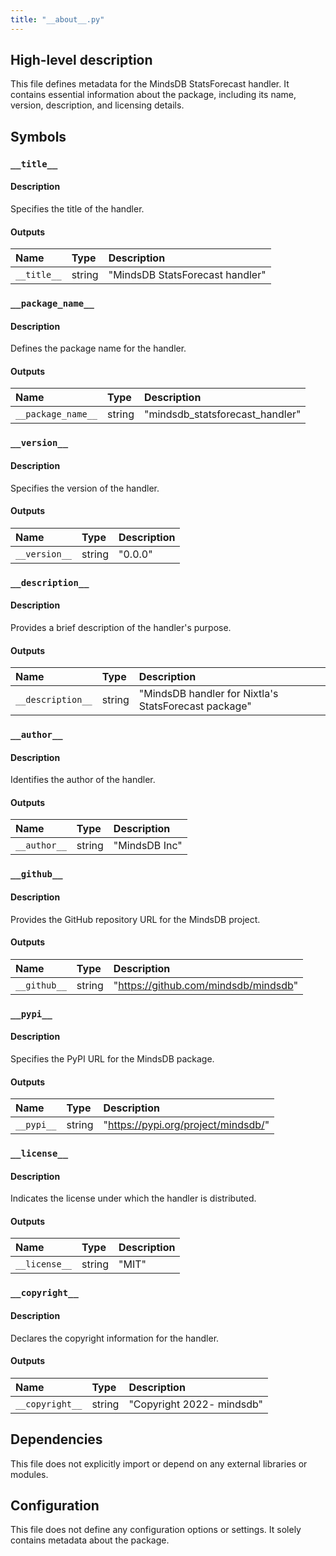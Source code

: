 ```yaml
---
title: "__about__.py"
---
```


## High-level description
This file defines metadata for the MindsDB StatsForecast handler. It contains essential information about the package, including its name, version, description, and licensing details.

## Symbols

### `__title__`
#### Description
Specifies the title of the handler.

#### Outputs
| Name | Type | Description |
|:-----|:-----|:------------|
| `__title__` | string | "MindsDB StatsForecast handler" |

### `__package_name__`
#### Description
Defines the package name for the handler.

#### Outputs
| Name | Type | Description |
|:-----|:-----|:------------|
| `__package_name__` | string | "mindsdb_statsforecast_handler" |

### `__version__`
#### Description
Specifies the version of the handler.

#### Outputs
| Name | Type | Description |
|:-----|:-----|:------------|
| `__version__` | string | "0.0.0" |

### `__description__`
#### Description
Provides a brief description of the handler's purpose.

#### Outputs
| Name | Type | Description |
|:-----|:-----|:------------|
| `__description__` | string | "MindsDB handler for Nixtla's StatsForecast package" |

### `__author__`
#### Description
Identifies the author of the handler.

#### Outputs
| Name | Type | Description |
|:-----|:-----|:------------|
| `__author__` | string | "MindsDB Inc" |

### `__github__`
#### Description
Provides the GitHub repository URL for the MindsDB project.

#### Outputs
| Name | Type | Description |
|:-----|:-----|:------------|
| `__github__` | string | "https://github.com/mindsdb/mindsdb" |

### `__pypi__`
#### Description
Specifies the PyPI URL for the MindsDB package.

#### Outputs
| Name | Type | Description |
|:-----|:-----|:------------|
| `__pypi__` | string | "https://pypi.org/project/mindsdb/" |

### `__license__`
#### Description
Indicates the license under which the handler is distributed.

#### Outputs
| Name | Type | Description |
|:-----|:-----|:------------|
| `__license__` | string | "MIT" |

### `__copyright__`
#### Description
Declares the copyright information for the handler.

#### Outputs
| Name | Type | Description |
|:-----|:-----|:------------|
| `__copyright__` | string | "Copyright 2022- mindsdb" |

## Dependencies
This file does not explicitly import or depend on any external libraries or modules.

## Configuration
This file does not define any configuration options or settings. It solely contains metadata about the package.
